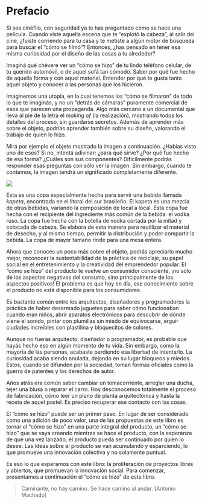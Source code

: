 # Prefacio

Si sos cinéfilo, con seguridad ya te has preguntado cómo se hace una película. Cuando viste aquella escena que te “explotó la cabeza”, al salir del cine, ¿fuiste corriendo para tu casa y te metiste a algún motor de búsqueda para buscar el “cómo se filmó”? Entonces, ¿has pensado en tener esa misma curiosidad por el diseño de las cosas a tu alrededor?

Imaginá qué chévere ver un “cómo se hizo” de tu lindo teléfono celular, de tu querido automóvil, o de aquel sofá tan cómodo. Saber por qué fue hecho de aquella forma y con aquel material. Entender por qué te gusta tanto aquel objeto y conocer a las personas que los hicieron.

Imaginemos una utopía, en la cual tenemos los “cómo se filmaron” de todo lo que te imaginás, y no un “detrás de cámaras” puramente comercial de esos que parecen una propaganda. Algo más cercano a un documental que lleva al pie de la letra el *making of* (la realización), mostrando todos los detalles del proceso, sin guardarse secretos. Además de aprender más sobre el objeto, podrías aprender también sobre su diseño, valorando el trabajo de quien lo hizo.

Mirá por ejemplo el objeto mostrado la imagen a continuación. ¿Habías visto uno de esos? Si no, intentá adivinar: ¿para qué sirve? ¿Por qué fue hecho de esa forma? ¿Cuáles son sus componentes? Difícilmente podrás responder esas preguntas con sólo ver la imagen. Sin embargo, cuando te contemos, la imagen tendrá un significado completamente diferente.

![](img/taca-de-kapeta.png)

Esta es una copa especialmente hecha para servir una bebida llamada *kapeta*, encontrada en el litoral del sur brasileño. El kapeta es una mezcla de otras bebidas, variando la composición de local a local. Esta copa fue hecha con el recipiente del ingrediente más común de la bebida: el vodka ruso. La copa fue hecha con la botella de vodka cortada por la mitad y colocada de cabeza. Se elabora de esta manera para reutilizar el material de desecho, y al mismo tiempo, permitir la distribución y poder compartir la bebida. La copa de mayor tamaño rinde para una mesa entera.

Ahora que conocés un poco más sobre el objeto, podrás apreciarlo mucho mejor, reconocer la sustentabilidad de la práctica de reciclaje, su papel social en el entretenimiento y la creatividad del emprendedor popular. El “cómo se hizo” del producto te vuelve un consumidor consciente, ¡no sólo de los aspectos negativos del consumo, sino principalmente de los aspectos positivos! El problema es que hoy en día, ese conocimiento sobre el producto no está disponible para los consumidores.

Es bastante común entre los arquitectos, diseñadores y programadores la práctica de haber desarmado juguetes para saber cómo funcionaban cuando eran niños, abrir aparatos electrónicos para descubrir de dónde viene el sonido, pintar con plumillas sin miedo de equivocarse, erguir ciudades increíbles con plastilina y bloquecitos de colores.

Aunque no fueras arquitecto, diseñador o programador, es probable que hayás hecho eso en algún momento de tu vida. Sin embargo, como la mayoría de las personas, acabaste perdiendo esa libertad de intentarlo. La curiosidad acaba siendo anulada, dejando en su lugar bloqueos y miedos. Estos, cuando se difunden por la sociedad, toman formas oficiales como la guerra de patentes y los derechos de autor.

Años atrás era común saber cambiar un tomacorriente, arreglar una ducha, tejer una blusa o reparar el carro. Hoy desconocemos totalmente el proceso de fabricación, cómo leer un plano de planta arquitectónica y hasta la receta de aquel pastel. Es preciso recuperar ese contacto con las cosas.

El “cómo se hizo” puede ser un primer paso. En lugar de ser considerado como una adición de poco valor, una de las propuestas de este libro es tornar el “cómo se hizo” en una parte integral del producto, un “cómo se hizo” que se vaya creando mientras se hace el producto, con la esperanza de que una vez lanzado, el producto pueda ser continuado por quien lo desee. Las ideas sobre el producto se van acumulando y esparciendo, lo que promueve una innovación colectiva y no solamente puntual.

Es eso lo que esperamos con este libro: la proliferación de proyectos libres y abiertos, que promuevan la innovación social. Para comenzar, presentamos a continuación el “cómo se hizo” de este libro.

> Caminante, no hay camino. Se hace camino al andar. [Antonio Machado]